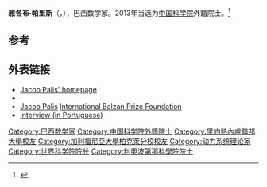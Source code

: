 {{noteTA
|G1=教育與研究
|1=zh-hans:伯克利; zh-hant:柏克萊;
}}
{{Infobox scientist
| name              = 雅各布·帕里斯<br />Jacob Palis
| image             = <!--(filename only)-->
| image_size        = 
| alt               = 
| caption           = 
| birth_name        = 
| birth_date        = {{Birth date and age|1940|3|15}}
| birth_place       = {{BRA}}[[烏貝拉巴|烏貝拉巴]]
| death_date        = <!-- {{Death date and age|YYYY|MM|DD|YYYY|MM|DD}} (death date then birth date) -->
| death_place       = 
| death_cause       = 
| fields            = [[数学|数学]]
| workplaces        = 巴西{{link-pt|国家纯数学与应用数学研究所|Instituto Nacional de Matemática Pura e Aplicada}}
| alma_mater        = [[加州大學柏克萊分校|加州大學柏克萊分校]]
| doctoral_advisor  = 
| academic_advisors = 
| doctoral_students = 
| notable_students  = 
| known_for         = 
| influences        = 
| influenced        = 
| awards            = 
| signature         = <!--(filename only)-->
| signature_alt     = 
| footnotes         = 
| spouse            = 
}}
'''雅各布·帕里斯'''（{{lang-pt|'''Jacob Palis'''}}，{{bd|1940年|3月15日}}），巴西数学家。2013年当选为[[中国科学院|中国科学院]]外籍院士。<ref>{{Cite web |url=http://www.cas.ac.cn/xw/zyxw/yw/201312/t20131219_4001972.shtml |title=关于公布2013年中国科学院院士增选和外籍院士选举结果的公告 |accessdate=2013-12-30 |date=2013-12-19 |publisher=[[中国科学院|中国科学院]] |archive-date=2019-07-13 |archive-url=https://web.archive.org/web/20190713183339/http://www.cas.ac.cn/xw/zyxw/yw/201312/t20131219_4001972.shtml |dead-url=no }}</ref>

== 参考 ==
{{Reflist}}

==外表链接==
* [http://w3.impa.br/~jpalis/ Jacob Palis' homepage]
* {{MathGenealogy |id=32570}}
* [http://www.balzan.org/en/prizewinners/jacob-palis Jacob Palis] [[Balzan_Prize|International Balzan Prize Foundation]]
* [http://revistapesquisa.fapesp.br/wp-content/uploads/2009/07/entrevista_161.pdf?927e80 Interview (in Portuguese)]

{{中国科学院院士}}
{{Authority control}}

{{DEFAULTSORT:Palis, Jacob}}
[[Category:巴西数学家|Category:巴西数学家]]
[[Category:中国科学院外籍院士|Category:中国科学院外籍院士]]
[[Category:里約熱內盧聯邦大學校友|Category:里約熱內盧聯邦大學校友]]
[[Category:加利福尼亞大學柏克萊分校校友|Category:加利福尼亞大學柏克萊分校校友]]
[[Category:动力系统理论家|Category:动力系统理论家]]
[[Category:世界科学院院长|Category:世界科学院院长]]
[[Category:利奧波第那科學院院士|Category:利奧波第那科學院院士]]
{{中国科学院外籍院士}}